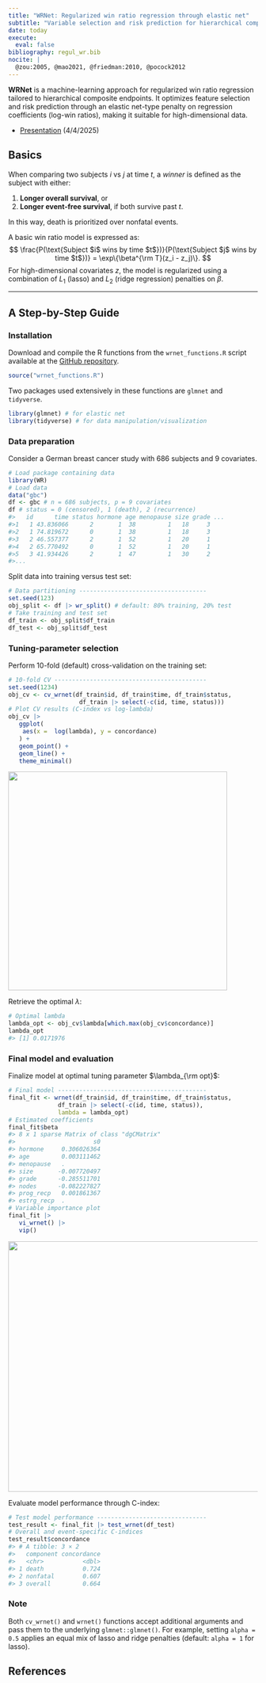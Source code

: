 ```yaml
---
title: "WRNet: Regularized win ratio regression through elastic net"
subtitle: "Variable selection and risk prediction for hierarchical composite outcomes"
date: today
execute:
  eval: false
bibliography: regul_wr.bib
nocite: |
  @zou:2005, @mao2021, @friedman:2010, @pocock2012
---
```


**WRNet** is a machine-learning approach for regularized win ratio regression tailored to hierarchical composite endpoints. It optimizes feature selection and risk prediction through an elastic net-type penalty on regression coefficients (log-win ratios), making it suitable for high-dimensional data.

-   [Presentation](presentation.html) (4/4/2025)

## Basics

When comparing two subjects $i$ vs $j$ at time $t$, a *winner* is defined as the subject with either:

1.  **Longer overall survival**, or\
2.  **Longer event-free survival**, if both survive past $t$.

In this way, death is prioritized over nonfatal events.

A basic win ratio model is expressed as: $$
\frac{P(\text{Subject $i$ wins by time $t$})}{P(\text{Subject $j$ wins by time $t$})} = \exp\{\beta^{\rm T}(z_i - z_j)\}.
$$ For high-dimensional covariates $z$, the model is regularized using a combination of $L_1$ (lasso) and $L_2$ (ridge regression) penalties on $\beta$.

------------------------------------------------------------------------

## A Step-by-Step Guide

### Installation

Download and compile the R functions from the `wrnet_functions.R` script available at the [GitHub repository](https://github.com/lmaowisc/wrnet).

```r
source("wrnet_functions.R")
```

Two packages used extensively in these functions are `glmnet` and `tidyverse`.

```r
library(glmnet) # for elastic net
library(tidyverse) # for data manipulation/visualization
```

### Data preparation

Consider a German breast cancer study with 686 subjects and 9 covariates.

```r
# Load package containing data
library(WR)
# Load data
data("gbc") 
df <- gbc # n = 686 subjects, p = 9 covariates
df # status = 0 (censored), 1 (death), 2 (recurrence)
#>   id      time status hormone age menopause size grade ...
#>1   1 43.836066      2       1  38         1   18     3  
#>2   1 74.819672      0       1  38         1   18     3  
#>3   2 46.557377      2       1  52         1   20     1   
#>4   2 65.770492      0       1  52         1   20     1  
#>5   3 41.934426      2       1  47         1   30     2   
#>...
```

Split data into training versus test set:

```r
# Data partitioning ------------------------------------
set.seed(123)
obj_split <- df |> wr_split() # default: 80% training, 20% test
# Take training and test set
df_train <- obj_split$df_train
df_test <- obj_split$df_test
```

### Tuning-parameter selection

Perform 10-fold (default) cross-validation on the training set:

```r
# 10-fold CV -------------------------------------------
set.seed(1234)
obj_cv <- cv_wrnet(df_train$id, df_train$time, df_train$status, 
                    df_train |> select(-c(id, time, status)))
# Plot CV results (C-index vs log-lambda)
obj_cv |> 
   ggplot(
    aes(x =  log(lambda), y = concordance)
   ) +
   geom_point() +
   geom_line() +
   theme_minimal()
```

![](images/gbc_cv.png){fig-align="left" width="442"}

Retrieve the optimal $\lambda$:

```r
# Optimal lambda
lambda_opt <- obj_cv$lambda[which.max(obj_cv$concordance)]
lambda_opt
#> [1] 0.0171976
```

### Final model and evaluation

Finalize model at optimal tuning parameter $\lambda_{\rm opt}$:

```r
# Final model ------------------------------------------
final_fit <- wrnet(df_train$id, df_train$time, df_train$status, 
              df_train |> select(-c(id, time, status)), 
              lambda = lambda_opt)
# Estimated coefficients
final_fit$beta
#> 8 x 1 sparse Matrix of class "dgCMatrix"
#>                      s0
#> hormone     0.306026364
#> age         0.003111462
#> menopause   .          
#> size       -0.007720497
#> grade      -0.285511701
#> nodes      -0.082227827
#> prog_recp   0.001861367
#> estrg_recp  .     
# Variable importance plot
final_fit |> 
   vi_wrnet() |>
   vip()

```

![](images/gbc_vip.png){fig-align="left" width="506"}

Evaluate model performance through C-index:

```r
# Test model performance -------------------------------
test_result <- final_fit |> test_wrnet(df_test)
# Overall and event-specific C-indices
test_result$concordance
#> # A tibble: 3 × 2
#>   component concordance
#>   <chr>           <dbl>
#> 1 death           0.724
#> 2 nonfatal        0.607
#> 3 overall         0.664
```

### Note

Both `cv_wrnet()` and `wrnet()` functions accept additional arguments and pass them to the underlying `glmnet::glmnet()`. For example, setting `alpha = 0.5` applies an equal mix of lasso and ridge penalties (default: `alpha = 1` for lasso).

## References
